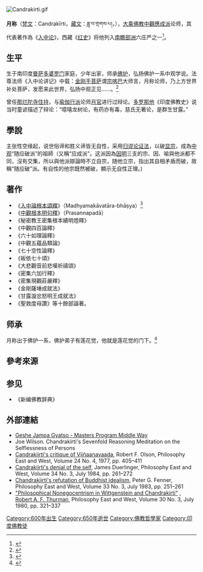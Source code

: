 [[File:Candrakirti.gif|thumb]]
{{印度那爛陀寺時代的佛教哲學}}

'''月称'''（[[梵文|梵文]]：Candrakīrti，[[藏文|藏文]]：ཟླ་བ་གྲགས་པ།，{{bd|600年||650年||}}），[[大乘佛教|大乘佛教]][[中觀應成派|中觀應成派]]论师，其代表著作為《[[入中论|入中论]]》，西藏《[[红史|红史]]》将他列入[[南瞻部洲|南瞻部洲]]六庄严之一<ref>{{Cite web |url=http://cidian.foyuan.net/word/592835/ |title=佛缘网站－《藏传佛教辞典》 |access-date=2017-09-14 |archive-date=2020-08-09 |archive-url=https://web.archive.org/web/20200809080007/http://cidian.foyuan.net/word/592835/ |dead-url=no }}</ref>。

==生平==
生于南印度[[曼萨多|曼萨多]][[婆罗门|婆罗门]]家庭，少年出家，师承[[佛护|佛护]]，弘扬佛护一系中观学说。法尊法师《入中论讲记》中载：[[金刚手菩萨|金刚手菩萨]]谓[[宗喀巴|宗喀巴]]大师言，月称论师，乃上方世界补处菩萨，发愿来此世界，弘扬中观正见……。<ref>{{Cite web |url=http://buddhaspace.org/dict/index.php?keyword=%E6%9C%88%E7%A8%B1 |title=一行佛學辭典－月稱 |access-date=2017-09-14 |archive-date=2020-08-09 |archive-url=https://web.archive.org/web/20200809075959/http://buddhaspace.org/dict/index.php?keyword=%E6%9C%88%E7%A8%B1 |dead-url=no }}</ref>

曾任[[那烂陀寺|那烂陀寺]][[住持|住持]]，与[[瑜伽行派|瑜伽行派]]论师[[月官|月官]]进行过辩论。[[多罗那他|多罗那他]]《印度佛教史》说当时童谚描述了辩论：“噫嘻龙树论，有药亦有毒，慈氏无著论，是群生甘露。”

==學說==
主张性空缘起，说世俗谛和胜义谛皆无自性，采用[[归谬论证法|归谬论证法]]，以破[[显宗|显宗]]，成為[[中观|中观]]“随应破派”的祖師（又稱“应成派”。这派因為[[因明|因明]]三支的宗、因、喻與他派都不同，沒有交集，所以與他派辯論時不立自宗，随他立宗，指出其自相矛盾而破，故稱“随应破”派。有自性的他宗既然被破，顯示无自性正理。)

==著作==
*《[[入中論根本頌釋|入中論根本頌釋]]》（Madhyamakāvatāra-bhāṣya）<ref>{{Cite web |url=http://tripitaka.cbeta.org/B09n0045_001 |title=CBETA 中華電子佛典協會 |access-date=2017-09-14 |archive-date=2020-08-09 |archive-url=https://web.archive.org/web/20200809080009/http://tripitaka.cbeta.org/B09n0045_001 |dead-url=no }}</ref>
*《[[中觀根本明句釋|中觀根本明句釋]]》（Prasannapadā）
*《秘密教王密集根本續明燈釋》
*《中觀四百論釋》
*《六十如理論釋》
*《中觀五蘊品類論》
*《七十空性論釋》
*《皈依七十頌》
*《大悲觀音前悲嘆祈禱頌》
*《密集六加行釋》
*《密集現觀莊嚴釋》
*《金剛薩埵成就法》
*《甘露漩忿怒明王成就法》
*《聖救度母讚》等十餘部論著。

==师承==
月称出于佛护一系，佛护弟子有莲花觉，他就是莲花觉的门下。<ref>{{cite book |author1=吕澂 |title=印度佛学源流略讲}}</ref>

== 參考來源 ==
{{reflist|2}}

== 参见 ==
*《新编佛教辞典》

==外部連結==
* [http://www.fpmt.org/shop/product1.aspx?SID=1&Product_ID=592&Category_ID=30 Geshe Jampa Gyatso - Masters Program Middle Way] {{Wayback|url=http://www.fpmt.org/shop/product1.aspx?SID=1&Product_ID=592&Category_ID=30 |date=20081119041639 }}
* Joe Wilson. Chandrakirti's Sevenfold Reasoning Meditation on the Selflessness of Persons
* [https://web.archive.org/web/20091027065730/http://ccbs.ntu.edu.tw/FULLTEXT/JR-PHIL/ew26114.htm Candrakiirti's critique of Vijñaanavaada], Robert F. Olson, Philosophy East and West, Volume 24 No. 4, 1977, pp. 405–411
* [https://web.archive.org/web/20091027070749/http://ccbs.ntu.edu.tw/FULLTEXT/JR-PHIL/duerl1.htm Candrakiirti's denial of the self], James Duerlinger, Philosophy East and West, Volume 34 No. 3, July 1984, pp. 261–272
* [https://web.archive.org/web/20091027071225/http://ccbs.ntu.edu.tw/FULLTEXT/JR-PHIL/fenner1.htm Chandrakiirti's refutation of Buddhist idealism], Peter G. Fenner, Philosophy East and West, Volume 33 No. 3, July 1983, pp. 251–261
* [http://www.indology.net/article29.html "Philosophical Nonegocentrism in Wittgenstein and Chandrakirti"] {{Wayback|url=http://www.indology.net/article29.html |date=20160303201708 }}, [[Robert_A._F._Thurman|Robert A. F. Thurman]], Philosophy East and West, Volume 30 No. 3, July 1980, pp. 321–337

{{Buddhism topics}}

{{Authority control}}
[[Category:600年出生|Category:600年出生]]
[[Category:650年逝世|Category:650年逝世]]
[[Category:佛教哲學家|Category:佛教哲學家]]
[[Category:印度佛教徒|Category:印度佛教徒]]